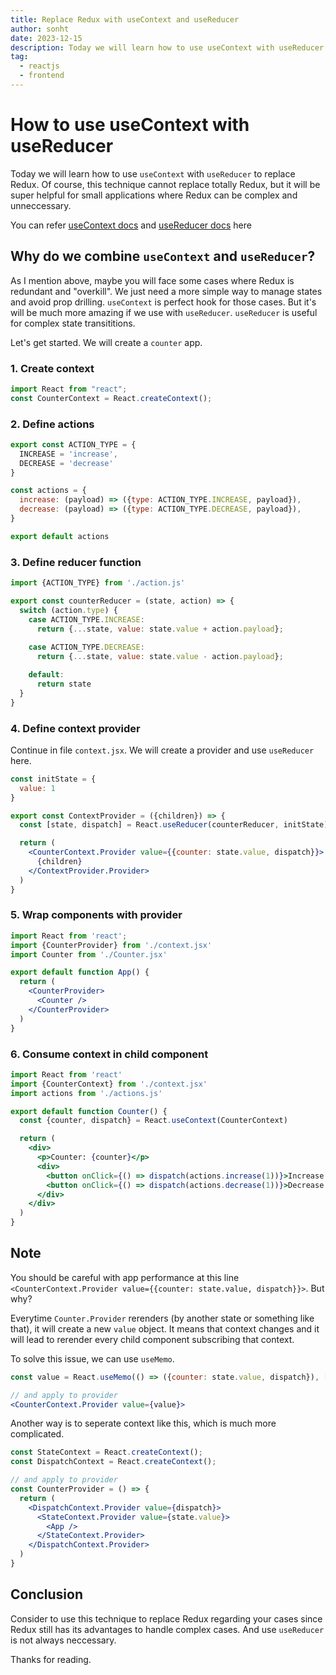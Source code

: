 ```yaml
---
title: Replace Redux with useContext and useReducer
author: sonht
date: 2023-12-15
description: Today we will learn how to use useContext with useReducer to replace Redux
tag:
  - reactjs
  - frontend
---
```

# How to use useContext with useReducer
Today we will learn how to use `useContext` with `useReducer` to replace Redux. Of course, this technique cannot replace totally Redux, but it will be super helpful for small applications where Redux can be complex and unneccessary.

You can refer [useContext docs](https://react.dev/reference/react/useContext) and [useReducer docs](https://react.dev/reference/react/useReducer) here

## Why do we combine `useContext` and `useReducer`?
As I mention above, maybe you will face some cases where Redux is redundant and "overkill". We just need a more simple way to manage states and avoid prop drilling.
`useContext` is perfect hook for those cases. But it's will be much more amazing if we use with `useReducer`. `useReducer` is useful for complex state transititions.

Let's get started. We will create a `counter` app.

### 1. Create context
```jsx filename="context.jsx"
import React from "react";
const CounterContext = React.createContext();
```

### 2. Define actions
```js filename="actions.js"
export const ACTION_TYPE = {
  INCREASE = 'increase',
  DECREASE = 'decrease'
}

const actions = {
  increase: (payload) => ({type: ACTION_TYPE.INCREASE, payload}),
  decrease: (payload) => ({type: ACTION_TYPE.DECREASE, payload}),
}

export default actions
```

### 3. Define reducer function
```js filename="context.js"
import {ACTION_TYPE} from './action.js'

export const counterReducer = (state, action) => {
  switch (action.type) {
    case ACTION_TYPE.INCREASE:
      return {...state, value: state.value + action.payload};
    
    case ACTION_TYPE.DECREASE:
      return {...state, value: state.value - action.payload};

    default:
      return state
  }
}
```

### 4. Define context provider
Continue in file `context.jsx`. We will create a provider and use `useReducer` here.
```jsx /useReducer/ filename="context.jsx"
const initState = {
  value: 1
}

export const ContextProvider = ({children}) => {
  const [state, dispatch] = React.useReducer(counterReducer, initState);

  return (
    <CounterContext.Provider value={{counter: state.value, dispatch}}>
      {children}
    </ContextProvider.Provider>
  )
}
```

### 5. Wrap components with provider
```jsx filename="app.js"
import React from 'react';
import {CounterProvider} from './context.jsx'
import Counter from './Counter.jsx'

export default function App() {
  return (
    <CounterProvider>
      <Counter />
    </CounterProvider>
  )
}
```

### 6. Consume context in child component
```jsx /useContext/ filename="Counter.jsx"
import React from 'react'
import {CounterContext} from './context.jsx'
import actions from './actions.js'

export default function Counter() {
  const {counter, dispatch} = React.useContext(CounterContext)

  return (
    <div>
      <p>Counter: {counter}</p>
      <div>
        <button onClick={() => dispatch(actions.increase(1))}>Increase by 1</button>
        <button onClick={() => dispatch(actions.decrease(1))}>Decrease by 1</button>
      </div>
    </div>
  )
}
```

## Note
You should be careful with app performance at this line `<CounterContext.Provider value={{counter: state.value, dispatch}}>`. But why?

Everytime `Counter.Provider` rerenders (by another state or something like that), it will create a new `value` object. It means that context changes and it will lead to rerender every child component subscribing that context.

To solve this issue, we can use `useMemo`.

```jsx
const value = React.useMemo(() => ({counter: state.value, dispatch}), [state, dispatch]);

// and apply to provider
<CounterContext.Provider value={value}>
```

Another way is to seperate context like this, which is much more complicated.

```jsx
const StateContext = React.createContext();
const DispatchContext = React.createContext();

// and apply to provider
const CounterProvider = () => {
  return (
    <DispatchContext.Provider value={dispatch}>
      <StateContext.Provider value={state.value}>
        <App />
      </StateContext.Provider>
    </DispatchContext.Provider>
  )
}
```

## Conclusion
Consider to use this technique to replace Redux regarding your cases since Redux still has its advantages to handle complex cases. And use `useReducer` is not always neccessary.

Thanks for reading.